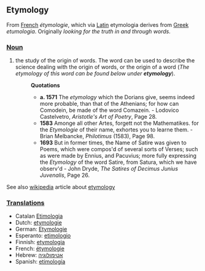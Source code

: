 ==Etymology==
From [[French]] ''&eacute;tymologie'', which via [[Latin]] etymologia derives from [[Greek]] ''etumologia''. Originally ''looking for the truth in and through words''.

===[[Noun]]===
#the study of the origin of words. The word can be used to describe the science dealing with the origin of words, or the origin of a word (''The etymology of this word can be found below under '''etymology''''').
#:'''Quotations'''
#:*'''a. 1571''' The ''etymology'' which the Dorians give, seems indeed more probable, than that of the Athenians; for how can Comodein, be made of the word Comazein. - Lodovico Castelvetro, ''Aristotle's Art of Poetry'', Page 28.
#:*'''1583''' Amonge all other Artes, forgett not the Mathematikes. for the ''Etymologie'' of their name, exhortes you to learne them. - Brian Melbancke, ''Philotimus'' (1583), Page 98.
#:*'''1693''' But in former times, the Name of Satire was given to Poems, which were compos'd of several sorts of Verses; such as were made by Ennius, and Pacuvius; more fully expressing the ''Etymology'' of the word Satire, from Satura, which we have observ'd - John Dryde, ''The Satires of Decimus Junius Juvenalis'', Page 26.

See also [[wikipedia]] article about [[w:etymology|etymology]]

===[[Translation]]s===
* Catalan [[Etimologia]]
* Dutch: [[etymologie]]
* German: [[Etymologie]]
* Esperanto: [[etimologio]]
* Finnish: [[etymologia]]
* French: [[étymologie]]
* Hebrew: [[אטימולוגיה]]
* Spanish: [[etimología]]